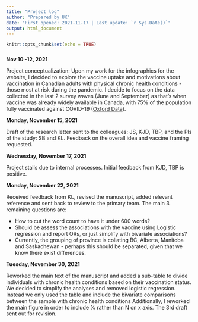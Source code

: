 ```yaml
---
title: "Project log"
author: "Prepared by UK"
date: "First opened: 2021-11-17 | Last update: `r Sys.Date()`"
output: html_document
---
```


```r
knitr::opts_chunk$set(echo = TRUE)
```

###  
**Nov 10 -12, 2021**

Project conceptualization: Upon my work for the infographics for the website, I decided to explore the vaccine uptake and motivations about vaccination in Canadian adults with physical chronic health conditions - those most at risk during the pandemic. I decide to focus on the data collected in the last 2 survey waves (June and September) as that's when vaccine was already widely available in Canada, with 75% of the population fully vaccinated against COVID-19 ([Oxford Data](https://ourworldindata.org/covid-vaccinations)).

**Monday, November 15, 2021**

Draft of the research letter sent to the colleagues: JS, KJD, TBP, and the PIs of the study: SB and KL. Feedback on the overall idea and vaccine framing requested.

**Wednesday, November 17, 2021**

Project stalls due to internal processes. Initial feedback from KJD, TBP is positive.

**Monday, November 22, 2021**

Received feedback from KL, revised the manuscript, added relevant reference and sent back to review to the primary team.
The main 3 remaining questions are: 

* How to cut the word count to have it under 600 words?
* Should be assess the associations with the vaccine using Logistic regression and report ORs, or just simplify with bivariate associations?
* Currently, the grouping of province is collating BC, Alberta, Manitoba and Saskachewan - perhaps this should be separated, given that we know there exist differences.

**Tuesday, November 30, 2021**

Reworked the main text of the manuscript and added a sub-table to divide individuals with chronic health conditions based on their vaccination status.
We decided to simplify the analyses and removed logistic regression. Instead we only used the table and include the bivariate comparisons between the sample with chronic health conditions
Additionally, I reworked the main figure in order to include % rather than N on x axis.
The 3rd draft sent out for revision.
